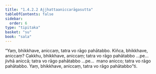```yaml
---
title: "1.4.2.2 Ajjhattaaniccarāgasutta"
tableOfContents: false
sidebar:
  order: 6
type: "tipitaka"
basket: "su"
book: "sala"
---
```



<DynamicBreadcrumb />

<Division number="169" book="sala">

<Paragraph number="891" book="sala">
“Yaṃ, bhikkhave, aniccaṃ, tatra vo rāgo pahātabbo. Kiñca, bhikkhave, aniccaṃ? Cakkhu, bhikkhave, aniccaṃ; tatra vo rāgo pahātabbo …pe…  jivhā aniccā; tatra vo rāgo pahātabbo …pe…  mano anicco; tatra vo rāgo pahātabbo. Yaṃ, bhikkhave, aniccaṃ, tatra vo rāgo pahātabbo”ti.
</Paragraph>
</Division>